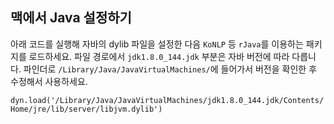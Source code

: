 ## 맥에서 Java 설정하기

아래 코드를 실행해 자바의 dylib 파일을 설정한 다음 `KoNLP` 등 `rJava`를 이용하는 패키지를 로드하세요. 파일 경로에서 `jdk1.8.0_144.jdk` 부분은 자바 버전에 따라 다릅니다. 파인더로 `/Library/Java/JavaVirtualMachines/`에 들어가서 버전을 확인한 후 수정해서 사용하세요.

`dyn.load('/Library/Java/JavaVirtualMachines/jdk1.8.0_144.jdk/Contents/Home/jre/lib/server/libjvm.dylib')`